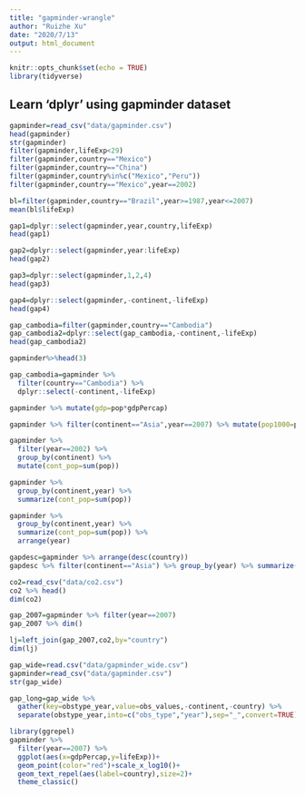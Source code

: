 ```yaml
---
title: "gapminder-wrangle"
author: "Ruizhe Xu"
date: "2020/7/13"
output: html_document
---
```


```r
knitr::opts_chunk$set(echo = TRUE)
library(tidyverse)
```

## Learn 'dplyr' using gapminder dataset
```r
gapminder=read_csv("data/gapminder.csv")
head(gapminder)
str(gapminder)
filter(gapminder,lifeExp<29)
filter(gapminder,country=="Mexico")
filter(gapminder,country=="China")
filter(gapminder,country%in%c("Mexico","Peru"))
filter(gapminder,country=="Mexico",year==2002)
```
```r
bl=filter(gapminder,country=="Brazil",year>=1987,year<=2007)
mean(bl$lifeExp)
```
```r
gap1=dplyr::select(gapminder,year,country,lifeExp)
head(gap1)
```
```r
gap2=dplyr::select(gapminder,year:lifeExp)
head(gap2)
```
```r
gap3=dplyr::select(gapminder,1,2,4)
head(gap3)
```
```r
gap4=dplyr::select(gapminder,-continent,-lifeExp)
head(gap4)
```
```r
gap_cambodia=filter(gapminder,country=="Cambodia")
gap_cambodia2=dplyr::select(gap_cambodia,-continent,-lifeExp)
head(gap_cambodia2)
```
```r
gapminder%>%head(3)
```
```r
gap_cambodia=gapminder %>% 
  filter(country=="Cambodia") %>%
  dplyr::select(-continent,-lifeExp)
```
```r
gapminder %>% mutate(gdp=pop*gdpPercap)
```
```r
gapminder %>% filter(continent=="Asia",year==2007) %>% mutate(pop1000=pop/1000)
```
```r
gapminder %>% 
  filter(year==2002) %>% 
  group_by(continent) %>% 
  mutate(cont_pop=sum(pop))
```
```r
gapminder %>% 
  group_by(continent,year) %>% 
  summarize(cont_pop=sum(pop))
```
```r
gapminder %>% 
  group_by(continent,year) %>% 
  summarize(cont_pop=sum(pop)) %>% 
  arrange(year)
```
```r
gapdesc=gapminder %>% arrange(desc(country))
gapdesc %>% filter(continent=="Asia") %>% group_by(year) %>% summarize(maxlife=max(lifeExp)) %>% ungroup()
```
```r
co2=read_csv("data/co2.csv")
co2 %>% head()
dim(co2)
```
```r
gap_2007=gapminder %>% filter(year==2007)
gap_2007 %>% dim()
```
```r
lj=left_join(gap_2007,co2,by="country")
dim(lj)
```
```r
gap_wide=read.csv("data/gapminder_wide.csv")
gapminder=read_csv("data/gapminder.csv")
str(gap_wide)
```
```r
gap_long=gap_wide %>% 
  gather(key=obstype_year,value=obs_values,-continent,-country) %>%
  separate(obstype_year,into=c("obs_type","year"),sep="_",convert=TRUE)
```
```r
library(ggrepel)
gapminder %>% 
  filter(year==2007) %>% 
  ggplot(aes(x=gdpPercap,y=lifeExp))+
  geom_point(color="red")+scale_x_log10()+
  geom_text_repel(aes(label=country),size=2)+
  theme_classic()
```

